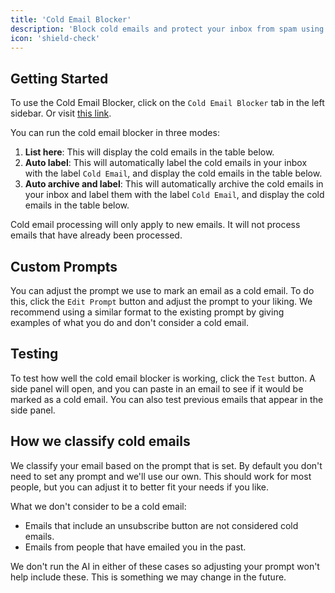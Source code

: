 ```yaml
---
title: 'Cold Email Blocker'
description: 'Block cold emails and protect your inbox from spam using AI filters.'
icon: 'shield-check'
---
```


## Getting Started

To use the Cold Email Blocker, click on the `Cold Email Blocker` tab in the left sidebar. Or visit [this link](https://www.syncade.io/analytics).

You can run the cold email blocker in three modes:

1. **List here**: This will display the cold emails in the table below.
2. **Auto label**: This will automatically label the cold emails in your inbox with the label `Cold Email`, and display the cold emails in the table below.
3. **Auto archive and label**: This will automatically archive the cold emails in your inbox and label them with the label `Cold Email`, and display the cold emails in the table below.

Cold email processing will only apply to new emails. It will not process emails that have already been processed.

## Custom Prompts

You can adjust the prompt we use to mark an email as a cold email.
To do this, click the `Edit Prompt` button and adjust the prompt to your liking.
We recommend using a similar format to the existing prompt by giving examples of what you do and don't consider a cold email.

## Testing

To test how well the cold email blocker is working, click the `Test` button.
A side panel will open, and you can paste in an email to see if it would be marked as a cold email.
You can also test previous emails that appear in the side panel.

## How we classify cold emails

We classify your email based on the prompt that is set. By default you don't need to set any prompt and we'll use our own.
This should work for most people, but you can adjust it to better fit your needs if you like.

What we don't consider to be a cold email:

* Emails that include an unsubscribe button are not considered cold emails.
* Emails from people that have emailed you in the past.

We don't run the AI in either of these cases so adjusting your prompt won't help include these.
This is something we may change in the future.

